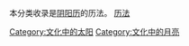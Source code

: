 本分类收录是[[阴阳历|阴阳历]]的历法。
[[分类:历法|]]
[[Category:文化中的太阳|Category:文化中的太阳]]
[[Category:文化中的月亮|Category:文化中的月亮]]